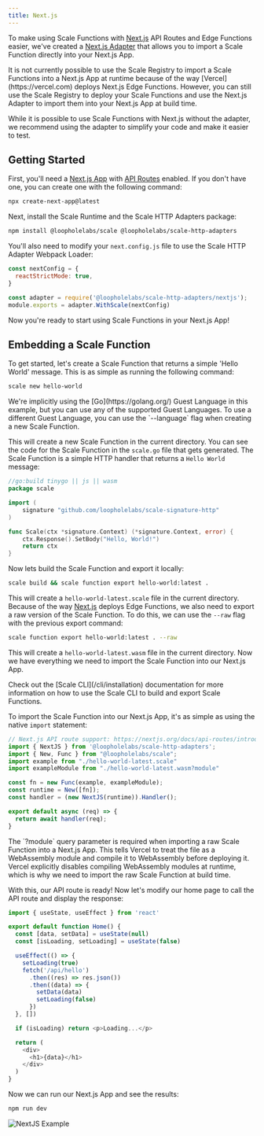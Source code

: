 ```yaml
---
title: Next.js
---
```


To make using Scale Functions with [Next.js](https://nextjs.org/) API Routes and Edge Functions easier, we've created a
[Next.js Adapter](https://github.com/loopholelabs/scale-http-adapters) that allows you to import a Scale Function
directly into your Next.js App.

<Note>
    It is not currently possible to use the Scale Registry to import a Scale Functions into a Next.js App at runtime because of
    the way [Vercel](https://vercel.com) deploys Next.js Edge Functions. However, you can still use the Scale Registry to deploy your
    Scale Functions and use the Next.js Adapter to import them into your Next.js App at build time.
</Note>

While it is possible to use Scale Functions with Next.js without the adapter, we recommend using the adapter to
simplify your code and make it easier to test.

## Getting Started

First, you'll need a [Next.js App](https://nextjs.org/docs/getting-started) with [API Routes](https://nextjs.org/docs/api-routes/introduction)
enabled. If you don't have one, you can create one with the following command:
```bash
npx create-next-app@latest
```

Next, install the Scale Runtime and the Scale HTTP Adapters package:
```bash
npm install @loopholelabs/scale @loopholelabs/scale-http-adapters
```

You'll also need to modify your `next.config.js` file to use the Scale HTTP Adapter Webpack Loader:
```js
const nextConfig = {
  reactStrictMode: true,
}

const adapter = require('@loopholelabs/scale-http-adapters/nextjs');
module.exports = adapter.WithScale(nextConfig)
```

Now you're ready to start using Scale Functions in your Next.js App!

## Embedding a Scale Function

To get started, let's create a Scale Function that returns a simple 'Hello World' message. This is as simple as
running the following command:
```bash
scale new hello-world
```

<Note>
    We're implicitly using the [Go](https://golang.org/) Guest Language in this example, but you can use any of the supported
    Guest Languages. To use a different Guest Language, you can use the `--language` flag when creating a new Scale Function.
</Note>

This will create a new Scale Function in the current directory. You can see the code for the Scale Function in the
`scale.go` file that gets generated. The Scale Function is a simple HTTP handler that returns a `Hello World` message:
```go
//go:build tinygo || js || wasm
package scale

import (
	signature "github.com/loopholelabs/scale-signature-http"
)

func Scale(ctx *signature.Context) (*signature.Context, error) {
	ctx.Response().SetBody("Hello, World!")
	return ctx
}
```

Now lets build the Scale Function and export it locally:
```bash
scale build && scale function export hello-world:latest .
```

This will create a `hello-world-latest.scale` file in the current directory. Because of the way [Next.js](https://nextjs.org/)
deploys Edge Functions, we also need to export a raw version of the Scale Function. To do this, we can use the
`--raw` flag with the previous export command:
```bash
scale function export hello-world:latest . --raw
```

This will create a `hello-world-latest.wasm` file in the current directory. Now we have everything we need to import
the Scale Function into our Next.js App.

<Tip>
    Check out the [Scale CLI](/cli/installation) documentation for more information on how to use the Scale CLI to build and export
    Scale Functions.
</Tip>

To import the Scale Function into our Next.js App, it's as simple as using the native `import` statement:
```js pages/api/hello.js
// Next.js API route support: https://nextjs.org/docs/api-routes/introduction
import { NextJS } from '@loopholelabs/scale-http-adapters';
import { New, Func } from "@loopholelabs/scale";
import example from "./hello-world-latest.scale"
import exampleModule from "./hello-world-latest.wasm?module"

const fn = new Func(example, exampleModule);
const runtime = New([fn]);
const handler = (new NextJS(runtime)).Handler();

export default async (req) => {
  return await handler(req);
}
```

<Note>
    The `?module` query parameter is required when importing a raw Scale Function into a Next.js App. This tells
    Vercel to treat the file as a WebAssembly module and compile it to WebAssembly before deploying it. Vercel explicitly
    disables compiling WebAssembly modules at runtime, which is why we need to import the raw Scale Function at build time.
</Note>

With this, our API route is ready! Now let's modify our home page to call the API route and display the response:
```js pages/index.js
import { useState, useEffect } from 'react'

export default function Home() {
  const [data, setData] = useState(null)
  const [isLoading, setLoading] = useState(false)

  useEffect(() => {
    setLoading(true)
    fetch('/api/hello')
      .then((res) => res.json())
      .then((data) => {
        setData(data)
        setLoading(false)
      })
  }, [])

  if (isLoading) return <p>Loading...</p>

  return (
    <div>
      <h1>{data}</h1>
    </div>
  )
}
```

Now we can run our Next.js App and see the results:
```bash
npm run dev
```
<Frame caption="Next.js App on http://localhost:3000">
    <img className="w-full rounded-md" src="/images/nextjs-example.png" alt="NextJS Example" />
</Frame>
